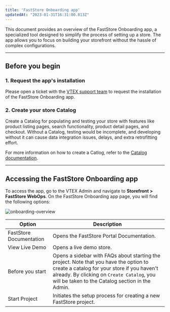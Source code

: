 ```yaml
---
title: 'FastStore Onboarding app'
updatedAt: "2023-01-31T16:31:00.813Z"
---
```


This document provides an overview of the FastStore Onboarding app, a specialized tool designed to simplify the process of setting up a store. The app allows you to focus on building your storefront without the hassle of complex configurations.

---

## Before you begin

### 1. Request the app's installation

Please open a ticket with the [VTEX support team](https://help.vtex.com/support) to request the installation of the FastStore Onboarding app.


### 2. Create your store Catalog

Create a Catalog for populating and testing your store with features like product listing pages, search functionality, product detail pages, and checkout. Without a Catalog, testing would be incomplete, and developing without it can cause data integration issues, delays, and extra retrofitting effort.

For more information on how to create a Catlog, refer to the [Catalog documentation](https://help.vtex.com/en/tracks/catalog-101--5AF0XfnjfWeopIFBgs3LIQ/3rA2tTpIoEXdv2nzC27zxR).

---

## Accessing the FastStore Onboarding app

To access the app, go to the VTEX Admin and navigate to **Storefront > FastStore WebOps**. On the FastStore Onboarding app page, you will find the following options:

![onboarding-overview](https://vtexhelp.vtexassets.com/assets/docs/src/onboarding-welcome___6f555fad8cf8cca100aebbddcc04c950.png)

| Option                  | Description                                                                                                                                                                                                                             |
| ----------------------- | --------------------------------------------------------------------------------------------------------------------------------------------------------------------------------------------------------------------------------------- |
| FastStore Documentation | Opens the FastStore Portal Documentation.                                                                                                                                                                                               |
| View Live Demo          | Opens a live demo store.                                                                                                                                                                                                                |
| Before you start        | Opens a sidebar with FAQs about starting the project. Note that you have the option to create a catalog for your store if you haven't already. By clicking on `Create Catalog`, you will be taken to the Catalog section in the Admin.  |
| Start Project           | Initiates the setup process for creating a new FastStore project.                                                                                                                                                                       |
